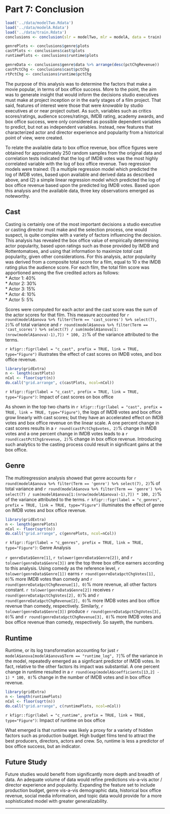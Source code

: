 # Part 7: Conclusion
```r
load('../data/modelTwo.Rdata')
load('../data/modelA.Rdata')
load('../data/train.Rdata')
conclusions <- conclusion(slr = modelTwo, mlr = modelA, data = train)

genrePlots <- conclusions$genre$plots
castPlots <- conclusions$cast$plots
runtimePlots <- conclusions$runtime$plots

genreData <- conclusions$genre$data %>% arrange(desc(pctChgRevenue))
castPctChg <- conclusions$cast$pctChg
rtPctChg <- conclusions$runtime$pctChg
```

The purpose of this analysis was to determine the factors that make a movie popular, in terms of box office success. More to the point, the aim was to generate insight that would inform the decisions studio executives must make at project inception or in the early stages of a film project. That said, features of interest were those that were *knowable* by studio executives at or near project outset. As such, variables such as critics scores/ratings, audience scores/ratings, IMDB rating, academy awards, and box office success, were only considered as possible dependent variables to predict, but not as independent variables. Instead, new features that characterized actor and director experience and popularity from a historical point of view, were created. 

To relate the available data to box office revenue, box office figures were obtained for approximately 250 random samples from the original data and correlation tests indicated that the log of IMDB votes was the most highly correlated variable with the log of box office revenue. Two regression models were trained: (1) a multiple regression model which predicted the log of IMDB votes, based upon available and derived data as described above, and (2) a simple linear regression model which predicted the log of box office revenue based upon the predicted log IMDB votes. Based upon this analysis and the available data, three key observations emerged as noteworthy.

## Cast 
Casting is certainly one of the most important decisions a studio executive or casting director must make and the selection process, one would suspect, is quite complex with a variety of factors influencing the decision.  This analysis has revealed the box office value of empirically determining actor popularity, based upon ratings such as those provided by IMDB and Rottentomatoes, and using that information to maximize *total* cast popularity, given other considerations. For this analysis, actor popularity was derived from a composite total score for a film, equal to 10 x the IMDB rating plus the audience score.  For each film, the total film score was apportioned among the five credited actors as follows:  
* Actor 1: 40%  
* Actor 2: 30%  
* Actor 3: 15%  
* Actor 4: 10%  
* Actor 5: 5%  

Scores were computed for each actor and the cast score was the sum of the actor scores for that film. This measure accounted for `r round(modelA$anova %>% filter(Term == 'cast_scores') %>% select(7), 2)`% of total variance and  `r round(modelA$anova %>% filter(Term == 'cast_scores') %>% select(7) / sum(modelA$anova[1:(nrow(modelA$anova)-1),7]) * 100, 2)`% of the variance attributed to the terms. 

`r kfigr::figr(label = "c_cast", prefix = TRUE, link = TRUE, type="Figure")` illustrates the effect of cast scores on IMDB votes, and  box office revenue. 

```r
library(gridExtra)
n <- length(castPlots)
nCol <- floor(sqrt(n))
do.call("grid.arrange", c(castPlots, ncol=nCol))
```
`r kfigr::figr(label = "c_cast", prefix = TRUE, link = TRUE, type="Figure")`: Impact of cast scores on box office 

As shown in the top two charts in `r kfigr::figr(label = "cast", prefix = TRUE, link = TRUE, type="Figure")`, the logs of IMDB votes and box office grow linearly with cast scores; but they have an accelerated effect on IMDB votes and box office revenue on the linear scale. A one percent change in cast scores results in a `r round(castPctChg$votes, 2)`% change in IMDB votes and a one percent change in IMDB votes leads to a `r round(castPctChg$revenue, 2)`% change in box office revenue. Introducing such analytics to the casting process could result in significant gains at the box office.


## Genre
The multiregression analysis showed that genre accounts for `r round(modelA$anova %>% filter(Term == 'genre') %>% select(7), 2)`% of total variance and  `r round(modelA$anova %>% filter(Term == 'genre') %>% select(7) / sum(modelA$anova[1:(nrow(modelA$anova)-1),7]) * 100, 2)`% of the variance attributed to the terms. `r kfigr::figr(label = "c_genres", prefix = TRUE, link = TRUE, type="Figure")` illuminates the effect of genre on IMDB votes and box office revenue.  

```r
library(gridExtra)
n <- length(genrePlots)
nCol <- floor(sqrt(n))
do.call("grid.arrange", c(genrePlots, ncol=nCol))
```
`r kfigr::figr(label = "c_genres", prefix = TRUE, link = TRUE, type="Figure")`: Genre Analysis

`r genreData$Genre[1]`, `r tolower(genreData$Genre[2])`, and `r tolower(genreData$Genre[3])` are the top three box office earners according to this analysis.  Using comedy as the reference level, `r tolower(genreData$Genre[1])` earns `r round(genreData$pctChgVotes[1], 0)`% more IMDB votes than comedy and `r round(genreData$pctChgRevenue[1], 0)`% more revenue, all other factors constant. `r tolower(genreData$Genre[2])` receives `r round(genreData$pctChgVotes[2], 0)`%  and `r round(genreData$pctChgRevenue[2], 0)`% more IMDB votes and box office revenue than comedy, respectively. Similarly, `r tolower(genreData$Genre[3])` produce `r round(genreData$pctChgVotes[3], 0)`%  and `r round(genreData$pctChgRevenue[3], 0)`%  more IMDB votes and box office revenue than comedy, respectively. So sayeth, the numbers.

## Runtime
Runtime, or its log transformation accounting for just `r modelA$anova[modelA$anova$Term == "runtime_log", 7]`% of the variance in the model, repeatedly emerged as a signficant predictor of IMDB votes. In fact, relative to the other factors its impact was substantial. A one percent change in runtime resulted in a  `r round(exp(modelA$coefficients[13,2] - 1) * 100, 0)`% change in the number of IMDB votes and in box office revenue.

```r
library(gridExtra)
n <- length(runtimePlots)
nCol <- floor(sqrt(n))
do.call("grid.arrange", c(runtimePlots, ncol=nCol))
```
`r kfigr::figr(label = "c_runtime", prefix = TRUE, link = TRUE, type="Figure")`: Impact of runtime on box office 

What emerged is that runtime was likely a proxy for a variety of hidden factors such as production budget. High budget films tend to attract the best producers, directors, actors and crew. So, runtime is less a predictor of box office success, but an indicator. 

## Future Study
Future studies would benefit from significantly more depth and breadth of data. An adequate volume of data would refine predictions vis-a-vis actor / director experience and popularity.  Expanding the feature set to include production budget, genre vis-a-vis demographic data, historical box office revenue, social media information, and topic data would provide for a more sophisticated model with greater generalizability. 


* * *
